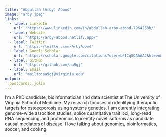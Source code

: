 ```yaml
---
title: "Abdullah (Arby) Abood"
image: "arby.jpeg"
links:
  - label: LinkedIn
    url: "https://www.linkedin.com/in/abdullah-arby-abood-7964238b/"
  - label: Website
    url: "https://arby-abood.netlify.app/"
  - label: Twitter
    url: "https://twitter.com/ArbyAbood"
  - label: Google Scholar
    url: "https://scholar.google.com/citations?user=bN1CqSQAAAAJ&hl=en&oi=ao"
  - label: GitHub
    url: "https://github.com/aa9gj"
  - label: Email
    url: "mailto:aa9gj@virginia.edu"
output:
  postcards::jolla
---
```

 
I’m a PhD candidate, bioinformatician and data scientist at The University of Virginia School of Medicine. My research focuses on identifying theraputic targets for ostoeoporosis using systems genetics. I am currently integrating genome-wide assocition studies, splice quantitative trait loci, long-read RNA sequencing, and proteomics to identify novel isoforms as candidate causal mediators of disease. I love talking about genomics, bioinformatics, soccer, and cooking. 
